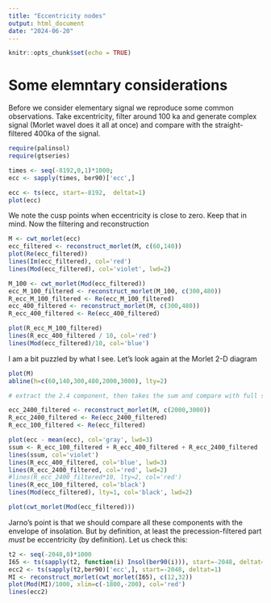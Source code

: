 ```yaml
---
title: "Eccentricity nodes"
output: html_document
date: "2024-06-20"
---
```


```r
knitr::opts_chunk$set(echo = TRUE)
```

# Some elemntary considerations

Before we consider elementary signal we reproduce some common observations. Take excentricity, filter around 100 ka and generate complex signal (Morlet wavel does it all at once) and compare with the straight-filtered 400ka of the signal. 

```r
require(palinsol)
require(gtseries)

times <- seq(-8192,0,1)*1000;
ecc <- sapply(times, ber90)['ecc',]

ecc <- ts(ecc, start=-8192,  deltat=1)
plot(ecc)
```
We note the cusp points when eccentricity is close to zero. Keep that in mind. Now the filtering and reconstruction

```r
M <- cwt_morlet(ecc)
ecc_filtered <- reconstruct_morlet(M, c(60,140))
plot(Re(ecc_filtered))
lines(Im(ecc_filtered), col='red')
lines(Mod(ecc_filtered), col='violet', lwd=2)
```

```r
M_100 <- cwt_morlet(Mod(ecc_filtered))
ecc_M_100_filtered <- reconstruct_morlet(M_100, c(300,480))
R_ecc_M_100_filtered <- Re(ecc_M_100_filtered)
ecc_400_filtered <- reconstruct_morlet(M, c(300,480))
R_ecc_400_filtered <- Re(ecc_400_filtered)

plot(R_ecc_M_100_filtered)
lines(R_ecc_400_filtered / 10, col='red')
lines(Mod(ecc_filtered)/10, col='blue')
```
I am a bit puzzled by what I see. Let's look again at the Morlet 2-D diagram

```r
plot(M)
abline(h=c(60,140,300,480,2000,3000), lty=2)
```
```r
# extract the 2.4 component, then takes the sum and compare with full signal

ecc_2400_filtered <- reconstruct_morlet(M, c(2000,3000))
R_ecc_2400_filtered <- Re(ecc_2400_filtered)
R_ecc_100_filtered <- Re(ecc_filtered)

plot(ecc - mean(ecc), col='gray', lwd=3)
ssum <- R_ecc_100_filtered + R_ecc_400_filtered + R_ecc_2400_filtered
lines(ssum, col='violet')
lines(R_ecc_400_filtered, col='blue', lwd=3)
lines(R_ecc_2400_filtered, col='red', lwd=2)
#lines(R_ecc_2400_filtered*10, lty=2, col='red')
lines(R_ecc_100_filtered, col='black')
lines(Mod(ecc_filtered), lty=1, col='black', lwd=2)
```
```r
plot(cwt_morlet(Mod(ecc_filtered)))
```

Jarno's point is that we should compare all these components with the envelope of insolation. But by definition, at least the precession-filtered part _must_ be eccentricity (by definition). Let us check this: 

```r
t2 <- seq(-2048,0)*1000
I65 <- ts(sapply(t2, function(i) Insol(ber90(i))), start=-2048, deltat=1)
ecc2 <- ts(sapply(t2,ber90)['ecc',], start=-2048, deltat=1)
MI <- reconstruct_morlet(cwt_morlet(I65), c(12,32))
plot(Mod(MI)/1000, xlim=c(-1800,-200), col='red')
lines(ecc2)
```



